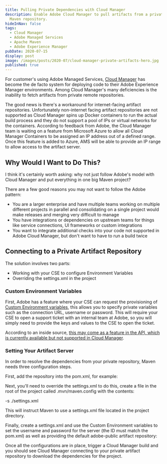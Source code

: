 ```yaml
---
title: Pulling Private Dependencies with Cloud Manager
description: Enable Adobe Cloud Manager to pull artifacts from a private Apache
  Maven repository.
hideInNav: false
tags:
  - Cloud Manager
  - Adobe Managed Services
  - Apache Maven
  - Adobe Experience Manager
pubDate: 2020-07-15
display: post
image: /images/posts/2020-07/cloud-manager-private-artifacts-hero.jpg
published: true
---
```


  

For customer's using Adobe Managed Services, [Cloud Manager](https://docs.adobe.com/content/help/en/experience-manager-cloud-manager/using/introduction-to-cloud-manager.html) has become the de facto system for deploying code to their Adobe Experience Manager environments. Among Cloud Manager's many deficiencies is the inability to fetch artifacts from private remote repositories.

The good news is there's a workaround for internet-facing artifact repositories. Unfortunately non-internet facing artifact repositories are not supported as Cloud Manager spins up Docker containers to run the actual build process and they do not support a pool of IPs or virtual networks for the containers. According to feedback from Adobe, the Cloud Manager team is waiting on a feature from Microsoft Azure to allow all Cloud Manager Containers to be assigned an IP address out of a defined range. Once this feature is added to Azure, AMS will be able to provide an IP range to allow access to the artifact server.  
  
## Why Would I Want to Do This?

  
I think it's certainly worth asking: why not just follow Adobe's model with Cloud Manager and put everything in one big Maven project?  
  
There are a few good reasons you may not want to follow the Adobe pattern:  
  
* You are a larger enterprise and have multiple teams working on multiple different projects in parallel and consolidating on a single project would make releases and merging very difficult to manage
* You have integrations or dependencies on upstream teams for things like service connections, UI frameworks or custom integrations
* You want to integrate additional checks into your code not supported in Adobe Cloud Manager, but don't want to have to run a build twice
  
## Connecting to a Private Artifact Repository

  
The solution involves two parts:

* Working with your CSE to configure Environment Variables
* Overriding the settings.xml in the project

### Custom Environment Variables

  
First, Adobe has a feature where your CSE can request the provisioning of [Custom Environment variables](https://docs.adobe.com/content/help/en/experience-manager-cloud-manager/using/getting-started/create-an-application-project.html#custom-environ-variables), this allows you to specify private variables such as the connection URL, username or password. This will require your CSE to open a support ticket with an internal team at Adobe, so you will simply need to provide the keys and values to the CSE to open the ticket.

According to an inside source, [this may come as a feature in the API, which is currently available but not supported in Cloud Manager](https://www.adobe.io/apis/experiencecloud/cloud-manager/api-reference.html#/Variables).  
  
### Setting Your Artifact Server

  
In order to resolve the dependencies from your private repository, Maven needs three configuration steps.

First, add the repository into the pom.xml, for example:  
  

  
Next, you'll need to override the settings.xml to do this, create a file in the root of the project called .mvn/maven.config with the contents:  
  
-s ./settings.xml

  
This will instruct Maven to use a settings.xml file located in the project directory. 

Finally, create a settings.xml and use the Custom Environment variables to set the username and password for the server (the ID must match the pom.xml) as well as providing the default adobe-public artifact repository:  
  

  
Once all the configurations are in place, trigger a Cloud Manager build and you should see Cloud Manager connecting to your private artifact repository to download the dependencies for the project.   
  
